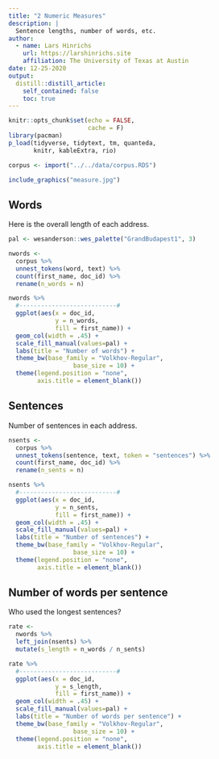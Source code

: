 ```yaml
---
title: "2 Numeric Measures"
description: |
  Sentence lengths, number of words, etc.
author:
  - name: Lars Hinrichs
    url: https://larshinrichs.site
    affiliation: The University of Texas at Austin
date: 12-25-2020
output:
  distill::distill_article:
    self_contained: false
    toc: true
---
```


```r
knitr::opts_chunk$set(echo = FALSE,
                      cache = F)
library(pacman)
p_load(tidyverse, tidytext, tm, quanteda,
       knitr, kableExtra, rio)
```

```r
corpus <- import("../../data/corpus.RDS")
```

```r
include_graphics("measure.jpg")
```

## Words

Here is the overall length of each address.

```r
pal <- wesanderson::wes_palette("GrandBudapest1", 3)

nwords <- 
  corpus %>% 
  unnest_tokens(word, text) %>% 
  count(first_name, doc_id) %>% 
  rename(n_words = n)

nwords %>% 
  #---------------------------#
  ggplot(aes(x = doc_id,
             y = n_words,
             fill = first_name)) +
  geom_col(width = .45) +
  scale_fill_manual(values=pal) +
  labs(title = "Number of words") +
  theme_bw(base_family = "Volkhov-Regular",
                  base_size = 10) +
  theme(legend.position = "none",
        axis.title = element_blank())
```


## Sentences

Number of sentences in each address.

```r
nsents <- 
  corpus %>% 
  unnest_tokens(sentence, text, token = "sentences") %>% 
  count(first_name, doc_id) %>% 
  rename(n_sents = n)

nsents %>% 
  #---------------------------#
  ggplot(aes(x = doc_id,
             y = n_sents,
             fill = first_name)) +
  geom_col(width = .45) +
  scale_fill_manual(values=pal) +
  labs(title = "Number of sentences") +
  theme_bw(base_family = "Volkhov-Regular",
                  base_size = 10) +
  theme(legend.position = "none",
        axis.title = element_blank())
```

## Number of words per sentence

Who used the longest sentences?

```r
rate <- 
  nwords %>% 
  left_join(nsents) %>% 
  mutate(s_length = n_words / n_sents)

rate %>% 
  #---------------------------#
  ggplot(aes(x = doc_id,
             y = s_length,
             fill = first_name)) +
  geom_col(width = .45) +
  scale_fill_manual(values=pal) +
  labs(title = "Number of words per sentence") +
  theme_bw(base_family = "Volkhov-Regular",
                  base_size = 10) +
  theme(legend.position = "none",
        axis.title = element_blank())
```



